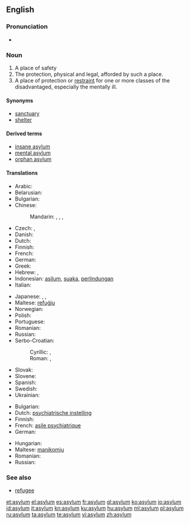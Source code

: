 ==English==

===Pronunciation===
* {{audio|en-us-asylum.ogg|Audio (US)}}

===Noun===
{{en-noun}}

# A place of safety
# The protection, physical and legal, afforded by such a place.
# A place of protection or [[restraint]] for one or more classes of the disadvantaged, especially the mentally ill.

====Synonyms====
* [[sanctuary]]
* [[shelter]]

====Derived terms====
* [[insane asylum]]
* [[mental asylum]]
* [[orphan asylum]]

====Translations====
{{trans-top|place of safety}}
* Arabic: {{t|ar|لجوء|m|tr=lujuu'}}
* Belarusian: {{t|be|прытулак|m|tr=prytúlak|xs=Belarusian}}
* Bulgarian: {{t+|bg|убежище|n|tr=ubežište}}
* Chinese:
*: Mandarin: {{t|cmn|庇護|sc=Hani}},  {{t|cmn|庇护|tr=bìhù|sc=Hani}},  {{t|cmn|避難所|sc=Hani}},  {{t|cmn|避难所|tr=bìnànsuǒ|sc=Hani}}
* Czech: {{t-|cs|útočiště|n}},  {{t+|cs|azyl|m}}
* Danish: {{t+|da|asyl|n}}
* Dutch: {{t+|nl|asiel|n}}
* Finnish: {{t-|fi|turvapaikka}}
* French: {{t+|fr|asile|m}}
* German: {{t+|de|Asyl|m}}
* Greek: {{t+|el|άσυλο}}
* Hebrew: {{t|he|הקדש|tr=hekdeish}},  {{t|he|מדיני}}
* Indonesian: [[asilum]], [[suaka]], [[lindung|perlindungan]]
* Italian: {{t+|it|asilo|m}}
{{trans-mid}}
* Japanese: {{t|ja|アジール|tr=ajīru}}, {{t|ja|避難所|tr=hinan-jo}}, {{t|ja|養護施設|tr=yōgo-sisetsu}}
* Maltese: [[refuġju]]
* Norwegian: {{t-|no|asyl|c}}
* Polish: {{t+|pl|azyl|m}}
* Portuguese: {{t+|pt|asilo|m}}
* Romanian: {{t-|ro|azil|n}}
* Russian: {{t+|ru|убежище|n|tr=ubéžišče}}
* Serbo-Croatian:
*: Cyrillic: {{tø|sh|азил|m|sc=Cyrl|xs=Serbo-Croatian}},  {{tø|sh|уточиште|n|sc=Cyrl|xs=Serbo-Croatian}}
*: Roman: {{tø|sh|azil|m|xs=Serbo-Croatian}},  {{tø|sh|utočište|n|xs=Serbo-Croatian}}
* Slovak: {{t-|sk|azyl|m}}
* Slovene: {{t+|sl|azil|m}}
* Spanish: {{t-|es|asilo|m}}
* Swedish: {{t+|sv|asyl|c}}
* Ukrainian: {{t+|uk|притулок|m|tr=prytúlok|xs=Ukrainian}}
{{trans-bottom}}

{{trans-top|Mental asylum}}
* Bulgarian: {{t|bg|лудница}}
* Dutch: [[psychiatrische instelling]] {{f}}
* Finnish: {{t+|fi|mielisairaala}}
* French: [[asile psychiatrique]] {{m}}
* German: {{t-|de|psychiatrische Anstalt|f}}
{{trans-mid}}
* Hungarian: {{t+|hu|elmegyógyintézet}}
* Maltese: [[manikomju]]
* Romanian: {{t-|ro|azil|n}}
* Russian: {{t|ru|психиатрическая больница|f|tr=psixiatríčeskaja bol'níca}}
{{trans-bottom}}

===See also===

* [[refugee]]

[[et:asylum]]
[[el:asylum]]
[[es:asylum]]
[[fr:asylum]]
[[gl:asylum]]
[[ko:asylum]]
[[io:asylum]]
[[id:asylum]]
[[it:asylum]]
[[kn:asylum]]
[[ku:asylum]]
[[hu:asylum]]
[[ml:asylum]]
[[pl:asylum]]
[[ru:asylum]]
[[ta:asylum]]
[[te:asylum]]
[[vi:asylum]]
[[zh:asylum]]